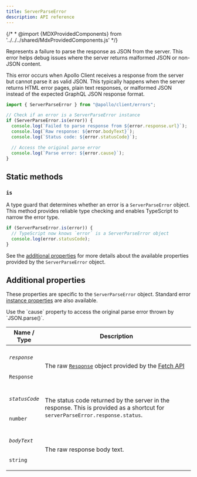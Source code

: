 ```yaml
---
title: ServerParseError
description: API reference
---
```


{/* * @import {MDXProvidedComponents} from '../../../shared/MdxProvidedComponents.js' */}

Represents a failure to parse the response as JSON from the server. This error helps debug issues where the server returns malformed JSON or non-JSON content.

This error occurs when Apollo Client receives a response from the server but cannot parse it as valid JSON. This typically happens when the server returns HTML error pages, plain text responses, or malformed JSON instead of the expected GraphQL JSON response format.

```ts
import { ServerParseError } from "@apollo/client/errors";

// Check if an error is a ServerParseError instance
if (ServerParseError.is(error)) {
  console.log(`Failed to parse response from ${error.response.url}`);
  console.log(`Raw response: ${error.bodyText}`);
  console.log(`Status code: ${error.statusCode}`);

  // Access the original parse error
  console.log(`Parse error: ${error.cause}`);
}
```

## Static methods

### `is`

A type guard that determines whether an error is a `ServerParseError` object. This method provides reliable type checking and enables TypeScript to narrow the error type.

```ts
if (ServerParseError.is(error)) {
  // TypeScript now knows `error` is a ServerParseError object
  console.log(error.statusCode);
}
```

See the [additional properties](#additional-properties) for more details about the available properties provided by the `ServerParseError` object.

## Additional properties

These properties are specific to the `ServerParseError` object. Standard error [instance properties](https://developer.mozilla.org/en-US/docs/Web/JavaScript/Reference/Global_Objects/Error#instance_properties) are also available.

<Tip>
  Use the `cause` property to access the original parse error thrown by
  `JSON.parse()`.
</Tip>

<table class="field-table">
  <thead>
    <tr>
      <th>Name /<br/>Type</th>
      <th>Description</th>
    </tr>
  </thead>

<tbody>

<tr>
<td>

###### `response`

`Response`

</td>
<td>

The raw [`Response`](https://developer.mozilla.org/en-US/docs/Web/API/Response) object provided by the [Fetch API](https://developer.mozilla.org/en-US/docs/Web/API/Fetch_API)

</td>
</tr>

<tr>
<td>

###### `statusCode`

`number`

</td>
<td>

The status code returned by the server in the response. This is provided as a shortcut for `serverParseError.response.status`.

</td>
</tr>

<tr>
<td>

###### `bodyText`

`string`

</td>
<td>

The raw response body text.

</td>
</tr>

</tbody>
</table>
